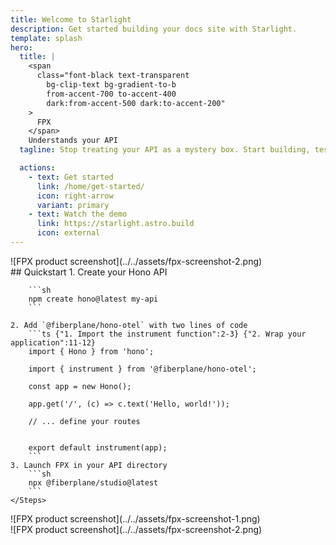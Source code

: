 ```yaml
---
title: Welcome to Starlight
description: Get started building your docs site with Starlight.
template: splash
hero:
  title: |
    <span
      class="font-black text-transparent
        bg-clip-text bg-gradient-to-b
        from-accent-700 to-accent-400
        dark:from-accent-500 dark:to-accent-200"
    >
      FPX
    </span>
    Understands your API
  tagline: Stop treating your API as a mystery box. Start building, testing, and debugging with pizzazz.

  actions:
    - text: Get started
      link: /home/get-started/
      icon: right-arrow
      variant: primary
    - text: Watch the demo
      link: https://starlight.astro.build
      icon: external
---
```




<div className="grid gap-4 lg:grid-cols-2 lg:gap-4">
  <div className="w-full p-2 flex justify-center md:p-4  lg:hidden">
    <div className="rounded overflow-hidden">
      ![FPX product screenshot](../../assets/fpx-screenshot-2.png)
    </div>
  </div>

  <div className="w-full">
  ## Quickstart
    <Steps>
    1. Create your Hono API

        ```sh
        npm create hono@latest my-api
        ```

    2. Add `@fiberplane/hono-otel` with two lines of code
        ```ts {"1. Import the instrument function":2-3} {"2. Wrap your application":11-12}
        import { Hono } from 'hono';

        import { instrument } from '@fiberplane/hono-otel';

        const app = new Hono();

        app.get('/', (c) => c.text('Hello, world!'));

        // ... define your routes


        export default instrument(app);
        ```
    3. Launch FPX in your API directory
        ```sh
        npx @fiberplane/studio@latest
        ```
    </Steps>
  </div>

  <div className="w-full flex flex-col justify-content items-center py-12 px-6 max-lg:hidden sticky">
    <div className="translate-y-[70%] translate-z-2 shadow-lg">
      ![FPX product screenshot](../../assets/fpx-screenshot-1.png)
    </div>
    <div className="-translate-y-[80%] translate-x-[15%] translate-z-0 shadow-lg">
      ![FPX product screenshot](../../assets/fpx-screenshot-2.png)
    </div>
  </div>
</div>


